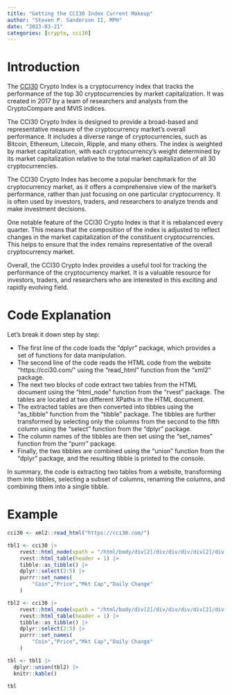 ```yaml
---
title: "Getting the CCI30 Index Current Makeup"
author: "Steven P. Sanderson II, MPH"
date: "2023-03-21"
categories: [crypto, cci30]
---
```


# Introduction

The [CCI30](https://cci30.com/) Crypto Index is a cryptocurrency index that tracks the performance of the top 30 cryptocurrencies by market capitalization. It was created in 2017 by a team of researchers and analysts from the CryptoCompare and MVIS indices.

The CCI30 Crypto Index is designed to provide a broad-based and representative measure of the cryptocurrency market's overall performance. It includes a diverse range of cryptocurrencies, such as Bitcoin, Ethereum, Litecoin, Ripple, and many others. The index is weighted by market capitalization, with each cryptocurrency's weight determined by its market capitalization relative to the total market capitalization of all 30 cryptocurrencies.

The CCI30 Crypto Index has become a popular benchmark for the cryptocurrency market, as it offers a comprehensive view of the market's performance, rather than just focusing on one particular cryptocurrency. It is often used by investors, traders, and researchers to analyze trends and make investment decisions.

One notable feature of the CCI30 Crypto Index is that it is rebalanced every quarter. This means that the composition of the index is adjusted to reflect changes in the market capitalization of the constituent cryptocurrencies. This helps to ensure that the index remains representative of the overall cryptocurrency market.

Overall, the CCI30 Crypto Index provides a useful tool for tracking the performance of the cryptocurrency market. It is a valuable resource for investors, traders, and researchers who are interested in this exciting and rapidly evolving field.

# Code Explanation

Let's break it down step by step:

*  The first line of the code loads the "dplyr" package, which provides a set of functions for data manipulation.
*  The second line of the code reads the HTML code from the website "https://cci30.com/" using the "read_html" function from the "xml2" package.
*  The next two blocks of code extract two tables from the HTML document using the "html_node" function from the "rvest" package. The tables are located at two different XPaths in the HTML document.
*  The extracted tables are then converted into tibbles using the "as_tibble" function from the "tibble" package. The tibbles are further transformed by selecting only the columns from the second to the fifth column using the "select" function from the "dplyr" package.
*  The column names of the tibbles are then set using the "set_names" function from the "purrr" package.
*  Finally, the two tibbles are combined using the "union" function from the "dplyr" package, and the resulting tibble is printed to the console.

In summary, the code is extracting two tables from a website, transforming them into tibbles, selecting a subset of columns, renaming the columns, and combining them into a single tibble.

# Example

```r
cci30 <- xml2::read_html("https://cci30.com/")

tbl1 <- cci30 |>
    rvest::html_node(xpath = "/html/body/div[2]/div/div/div/div[2]/div[1]/table") |>
    rvest::html_table(header = 1) |>
    tibble::as_tibble() |>
    dplyr::select(2:5) |>
    purrr::set_names(
        "Coin","Price","Mkt Cap","Daily Change"
    )

tbl2 <- cci30 |>
    rvest::html_node(xpath = "/html/body/div[2]/div/div/div/div[2]/div[2]/table") |>
    rvest::html_table(header = 1) |>
    tibble::as_tibble() |>
    dplyr::select(2:5) |>
    purrr::set_names(
        "Coin","Price","Mkt Cap","Daily Change"
    )

tbl <- tbl1 |>
  dplyr::union(tbl2) |>
  knitr::kable()

tbl
```